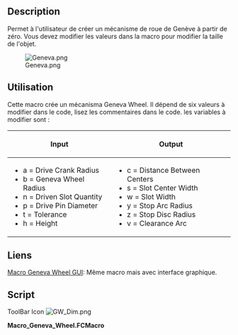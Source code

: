 <languages/>
<div class="mw-translate-fuzzy">
{{Macro/fr
|Name=Geneva Wheel
|Icon=GW_Dim.png
|Description=Cette macro crée un mécanisme de roue de Genève à partir de zéro.
|Author=Drei
|Version=1.0
|Date=2014-09-21
|FCVersion=All
|Download=[https://www.freecadweb.org/wiki/images/8/8d/GW_Dim.png ToolBar Icon]
}}
</div>

==Description==
Permet à l'utilisateur de créer un mécanisme de roue de Genève à partir de zéro. Vous devez modifier les valeurs dans la macro pour modifier la taille de l'objet.

[[File:Geneva.png]]

<span id="How_To_Use"></span>
==Utilisation==

Cette macro crée un mécanisma Geneva Wheel. Il dépend de six valeurs à modifier dans le code, lisez les commentaires dans le code. les variables à modifier sont :

{|{{Prettytable}}
 !Input
 !Output
 |--
 |
*a = Drive Crank Radius
*b = Geneva Wheel Radius
*n = Driven Slot Quantity
*p = Drive Pin Diameter
*t = Tolerance
*h = Height
|
*c = Distance Between Centers
*s = Slot Center Width
*w = Slot Width
*y = Stop Arc Radius
*z = Stop Disc Radius
*v = Clearance Arc
|}

<span id="Link"></span>
==Liens==

[[Macro_Geneva_Wheel_GUI/fr|Macro Geneva Wheel GUI]]:  Même macro mais avec interface graphique. 

==Script==

ToolBar Icon [[Image:GW_Dim.png]]

'''Macro_Geneva_Wheel.FCMacro'''

{{MacroCode|code=
#Creation of a Geneva Wheel with Parametric values  By: Isaac Ayala (drei)
#This Macro creates the main parts of a Geneva Wheel Mechanism 

#It depends on six values that must be altered in the following code
#The variables are a, b, n, p, t and h. 

#Definition for each variable
#    Input
#a = Drive Crank Radius
#b = Geneva Wheel Radius
#n = Driven Slot Quantity
#p = Drive Pin Diameter
#t = Tolerance
#h = Height
#    Output
#c = Distance Between Centers
#s = Slot Center Width
#w = Slot Width
#y = Stop Arc Radius
#z = Stop Disc Radius
#v = Clearance Arc

#Please note that you can alter the code so it depends on five values exclusively
#Just replace c, and either a or b with the following
#    Keep value for a
#c = a/math.sin(math.pi/n)
#b = math.sqrt((math.pow(c,2))-(math.pow(a,2)))
#    Keep value for b
#c = b/math.cos(math.pi/n)
#a = math.sqrt((math.pow(c,2))-(math.pow(b,2)))

from __future__ import division
import time
import math
from PySide import QtCore, QtGui
from FreeCAD import Base
import Part

#Inputs
a = 25.0
b = 60.0
n = 6
p = 4
t = 0.01
h = 5
T = 60

#Outputs
c = math.sqrt(pow(a,2) + pow(b,2))
s = a + b - c
w = p + t
y = a - (1.5 * p)
z = y - t
v = (b * z)/a 

#    Create the Drive Crank (Will be placed on the origin)
driveCrank = Part.makeCylinder(z, h)
driveCrank.translate(Base.Vector(0,0,0))

genevaWheelClearanceCut = Part.makeCylinder(b, h)
genevaWheelClearanceCut.translate(Base.Vector(-c,0,0))

driveCrank = driveCrank.cut(genevaWheelClearanceCut)

driveCrankBase = Part.makeCylinder((1.5*a), h)
driveCrankBase.translate(Base.Vector(0,0,-h))

driveCrank = driveCrank.fuse(driveCrankBase)

drivePin = Part.makeCylinder(p,h)
drivePin.translate(Base.Vector(-a,0,0))

driveCrank = driveCrank.fuse(drivePin)

#    Create the Geneva  Wheel (Will be placed on the x-axis on the left side)
genevaWheel = Part.makeCylinder(b,h)
genevaWheel.translate(Base.Vector(-c,0,0))

stopArc = Part.makeCylinder(y, h)
stopArc.translate(Base.Vector(((y-(b/2)),0,0)))
stopArc.rotate(Base.Vector(-c,0,0),Base.Vector(0,0,1),30)

for i in range(6):
    stopArc.rotate(Base.Vector(-c,0,0),Base.Vector(0,0,1),60)
    genevaWheel = genevaWheel.cut(stopArc)

slotLength = Part.makeBox(s,(2*w),h)
slotLength.translate(Base.Vector(-a,-w,0))

slotRadius = Part.makeCylinder(w,h)
slotRadius.translate(Base.Vector(-a,0,0))

slot=slotLength.fuse(slotRadius)

for i in range(6):
    slot.rotate(Base.Vector(-c,0,0),Base.Vector(0,0,1),60)
    genevaWheel = genevaWheel.cut(slot)

#    Display Result

Part.show(driveCrank)
Part.show(genevaWheel)
}}
{{clear}}